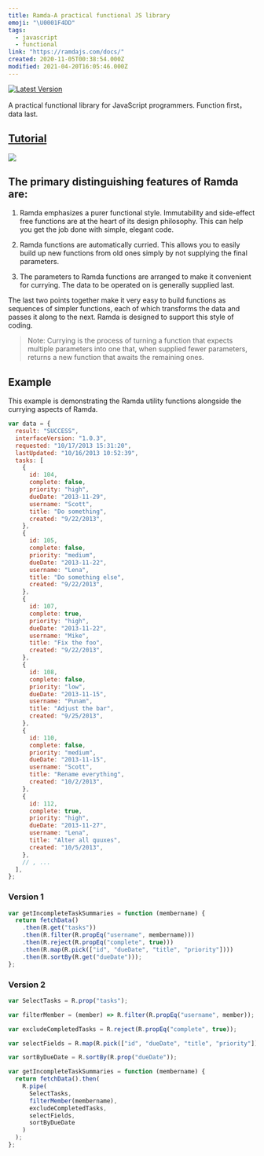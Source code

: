 ```yaml
---
title: Ramda-A practical functional JS library
emoji: "\U0001F4DD"
tags:
  - javascript
  - functional
link: "https://ramdajs.com/docs/"
created: 2020-11-05T00:38:54.000Z
modified: 2021-04-20T16:05:46.000Z
---
```


[![Latest Version](https://badge.fury.io/js/ramda.svg)](https://badge.fury.io/js/ramda)

A practical functional library for JavaScript programmers. Function first，data last.

## [Tutorial](https://zetcode.com/javascript/ramda/)

![](http://www.ruanyifeng.com/blogimg/asset/2017/bg2017030901.jpg)

## The primary distinguishing features of Ramda are:

1. Ramda emphasizes a purer functional style. <Highlight>Immutability and side-effect free</Highlight> functions are at the heart of its design philosophy. This can help you get the job done with simple, elegant code.

2. Ramda functions are <Highlight>automatically curried</Highlight>. This allows you to easily build up new functions from old ones simply by not supplying the final parameters.

3. The parameters to Ramda functions are arranged to make it convenient for currying. The data to be operated on is generally supplied last.

The last two points together make it very easy to build functions as sequences of simpler functions, each of which transforms the data and passes it along to the next. Ramda is designed to support this style of coding.

> Note: Currying is the process of turning a function that expects multiple parameters into one that, when supplied fewer parameters, returns a new function that awaits the remaining ones.

## Example

This example is demonstrating the Ramda utility functions alongside the currying aspects of Ramda.

```js
var data = {
  result: "SUCCESS",
  interfaceVersion: "1.0.3",
  requested: "10/17/2013 15:31:20",
  lastUpdated: "10/16/2013 10:52:39",
  tasks: [
    {
      id: 104,
      complete: false,
      priority: "high",
      dueDate: "2013-11-29",
      username: "Scott",
      title: "Do something",
      created: "9/22/2013",
    },
    {
      id: 105,
      complete: false,
      priority: "medium",
      dueDate: "2013-11-22",
      username: "Lena",
      title: "Do something else",
      created: "9/22/2013",
    },
    {
      id: 107,
      complete: true,
      priority: "high",
      dueDate: "2013-11-22",
      username: "Mike",
      title: "Fix the foo",
      created: "9/22/2013",
    },
    {
      id: 108,
      complete: false,
      priority: "low",
      dueDate: "2013-11-15",
      username: "Punam",
      title: "Adjust the bar",
      created: "9/25/2013",
    },
    {
      id: 110,
      complete: false,
      priority: "medium",
      dueDate: "2013-11-15",
      username: "Scott",
      title: "Rename everything",
      created: "10/2/2013",
    },
    {
      id: 112,
      complete: true,
      priority: "high",
      dueDate: "2013-11-27",
      username: "Lena",
      title: "Alter all quuxes",
      created: "10/5/2013",
    },
    // , ...
  ],
};
```

### Version 1

```js
var getIncompleteTaskSummaries = function (membername) {
  return fetchData()
    .then(R.get("tasks"))
    .then(R.filter(R.propEq("username", membername)))
    .then(R.reject(R.propEq("complete", true)))
    .then(R.map(R.pick(["id", "dueDate", "title", "priority"])))
    .then(R.sortBy(R.get("dueDate")));
};
```

### Version 2

```js
var SelectTasks = R.prop("tasks");

var filterMember = (member) => R.filter(R.propEq("username", member));

var excludeCompletedTasks = R.reject(R.propEq("complete", true));

var selectFields = R.map(R.pick(["id", "dueDate", "title", "priority"]));

var sortByDueDate = R.sortBy(R.prop("dueDate"));

var getIncompleteTaskSummaries = function (membername) {
  return fetchData().then(
    R.pipe(
      SelectTasks,
      filterMember(membername),
      excludeCompletedTasks,
      selectFields,
      sortByDueDate
    )
  );
};
```
